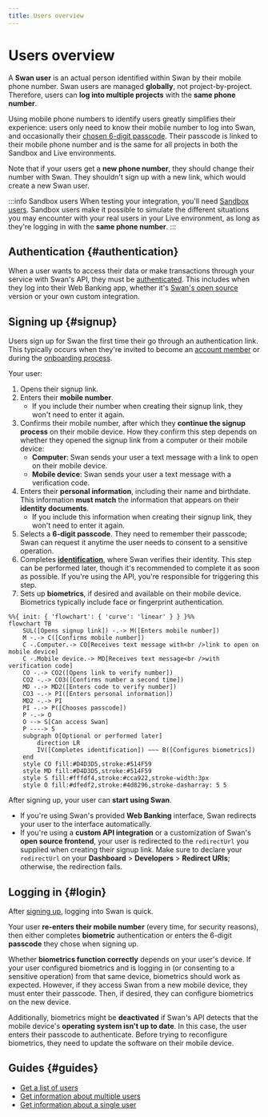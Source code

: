 ```yaml
---
title: Users overview
---
```


# Users overview

A **Swan user** is an actual person identified within Swan by their mobile phone number.
Swan users are managed **globally**, not project-by-project.
Therefore, users can **log into multiple projects** with the **same phone number**.

Using mobile phone numbers to identify users greatly simplifies their experience: users only need to know their mobile number to log into Swan, and occasionally their [chosen 6-digit passcode](./identifications/index.mdx#signup).
Their passcode is linked to their mobile phone number and is the same for all projects in both the Sandbox and Live environments.

Note that if your users get a **new phone number**, they should change their number with Swan.
They shouldn't sign up with a new link, which would create a new Swan user.

:::info Sandbox users
When testing your integration, you'll need [Sandbox users](../../developers/tools/sandbox-users.mdx).
Sandbox users make it possible to simulate the different situations you may encounter with your real users in your Live environment, as long as they're logging in with the **same phone number**.
:::

## Authentication {#authentication}

When a user wants to access their data or make transactions through your service with Swan's API, they must be [authenticated](../../developers/using-api/authentication/index.mdx).
This includes when they log into their Web Banking app, whether it's [Swan's open source](https://swan-io.github.io/swan-partner-frontend/getting-started/) version or your own custom integration.

## Signing up {#signup}

Users sign up for Swan the first time their go through an authentication link.
This typically occurs when they're invited to become an [account member](../accounts/memberships/index.mdx) or during the [onboarding process](../onboarding/index.mdx).

Your user:

1. Opens their signup link.
1. Enters their **mobile number**.
    - If you include their number when creating their signup link, they won't need to enter it again.
1. Confirms their mobile number, after which they **continue the signup process** on their mobile device. How they confirm this step depends on whether they opened the signup link from a computer or their mobile device:
    - **Computer**: Swan sends your user a text message with a link to open on their mobile device.
    - **Mobile device**: Swan sends your user a text message with a verification code. 
1. Enters their **personal information**, including their name and birthdate. This information **must match** the information that appears on their **identity documents**.
    - If you include this information when creating their signup link, they won't need to enter it again.
1. Selects a **6-digit passcode**. They need to remember their passcode; Swan can request it anytime the user needs to consent to a sensitive operation.
1. Completes [**identification**](./identifications/index.mdx), where Swan verifies their identity. This step can be performed later, though it's recommended to complete it as soon as possible. If you're using the API, you're responsible for triggering this step.
1. Sets up **biometrics**, if desired and available on their mobile device. Biometrics typically include face or fingerprint authentication.

```mermaid
%%{ init: { 'flowchart': { 'curve': 'linear' } } }%%
flowchart TB
    SUL([Opens signup link]) -.-> M([Enters mobile number])
    M -.-> C([Confirms mobile number])
    C -.Computer.-> CO[Receives text message with<br />link to open on mobile device]
    C -.Mobile device.-> MD[Receives text message<br />with verification code]
    CO -.-> CO2([Opens link to verify number])
    CO2 -.-> CO3([Confirms number a second time])
    MD -.-> MD2([Enters code to verify number])
    CO3 -.-> PI([Enters personal information])
    MD2 -.-> PI
    PI -.-> P([Chooses passcode])
    P -.-> O
    O --> S[Can access Swan]
    P ----> S
    subgraph O[Optional or performed later]
        direction LR
        IV([Completes identification]) ~~~ B([Configures biometrics])
    end
    style CO fill:#D4D3D5,stroke:#514F59
    style MD fill:#D4D3D5,stroke:#514F59
    style S fill:#fffdf4,stroke:#cca922,stroke-width:3px
    style O fill:#dfedf2,stroke:#4d8296,stroke-dasharray: 5 5
```

After signing up, your user can **start using Swan**.

- If you're using Swan's provided **Web Banking** interface, Swan redirects your user to the interface automatically.
- If you're using a **custom API integration** or a customization of Swan's **open source frontend**, your user is redirected to the `redirectUrl` you supplied when creating their signup link.
Make sure to declare your `redirectUrl` on your **Dashboard** > **Developers** > **Redirect URIs**; otherwise, the redirection fails.

## Logging in {#login}

After [signing up](#signup), logging into Swan is quick.

Your user **re-enters their mobile number** (every time, for security reasons), then either completes **biometric** authentication or enters the 6-digit **passcode** they chose when signing up.

Whether **biometrics function correctly** depends on your user's device.
If your user configured biometrics and is logging in (or consenting to a sensitive operation) from that same device, biometrics should work as expected.
However, if they access Swan from a new mobile device, they must enter their passcode.
Then, if desired, they can configure biometrics on the new device.

Additionally, biometrics might be **deactivated** if Swan's API detects that the mobile device's **operating system isn't up to date**.
In this case, the user enters their passcode to authenticate.
Before trying to reconfigure biometrics, they need to update the software on their mobile device.

## Guides {#guides}

- [Get a list of users](./overview/guide-get-list.mdx)
- [Get information about multiple users](./overview/guide-get-info-multiple.mdx)
- [Get information about a single user](./overview/guide-get-info-one.mdx)